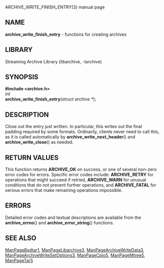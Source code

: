 ARCHIVE_WRITE_FINISH_ENTRY(3) manual page 
== NAME == 
'''archive_write_finish_entry''' 
- functions for creating archives 
== LIBRARY == 
Streaming Archive Library (libarchive, -larchive) 
== SYNOPSIS == 
'''<nowiki>#include <archive.h></nowiki>''' 
<br> 
''int'' 
<br> 
'''archive_write_finish_entry'''(''struct archive *''); 
== DESCRIPTION == 
Close out the entry just written. 
In particular, this writes out the final padding required by some formats. 
Ordinarily, clients never need to call this, as it 
is called automatically by 
'''archive_write_next_header'''() 
and 
'''archive_write_close'''() 
as needed. 
== RETURN VALUES == 
This function returns 
'''ARCHIVE_OK''' 
on success, or one of several non-zero 
error codes for errors. 
Specific error codes include: 
'''ARCHIVE_RETRY''' 
for operations that might succeed if retried, 
'''ARCHIVE_WARN''' 
for unusual conditions that do not prevent further operations, and 
'''ARCHIVE_FATAL''' 
for serious errors that make remaining operations impossible. 
== ERRORS == 
Detailed error codes and textual descriptions are available from the 
'''archive_errno'''() 
and 
'''archive_error_string'''() 
functions. 
== SEE ALSO == 
[[ManPageBsdtar1]], 
[[ManPageLibarchive3]], 
[[ManPageArchiveWriteData3]], 
[[ManPageArchiveWriteSetOptions3]], 
[[ManPageCpio5]], 
[[ManPageMtree5]], 
[[ManPageTar5]] 

